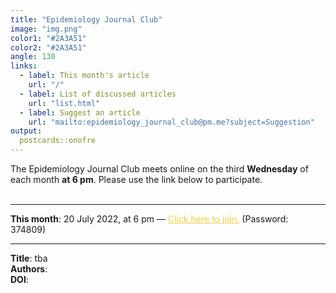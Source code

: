 ```yaml
---
title: "Epidemiology Journal Club"
image: "img.png"
color1: "#2A3A51"
color2: "#2A3A51"
angle: 130
links:
  - label: This month's article
    url: "/"
  - label: List of discussed articles
    url: "list.html"
  - label: Suggest an article
    url: "mailto:epidemiology_journal_club@pm.me?subject=Suggestion"
output:
  postcards::onofre
---
```


The Epidemiology Journal Club meets online on the third **Wednesday** of each month **at 6 pm**.
Please use the link below to participate.
<br></br>
<hr color= "#f7dc6f">
**This month**: 20 July 2022, at 6 pm &mdash; <a href="https://bbb.rlp.net/b/heu-dmu-yno-4v0" style="color: #F4D03F">Click here to join.</a> (Password: 374809)
<hr color= "#f7dc6f">
**Title**:  tba      
**Authors**:       
**DOI**:     
